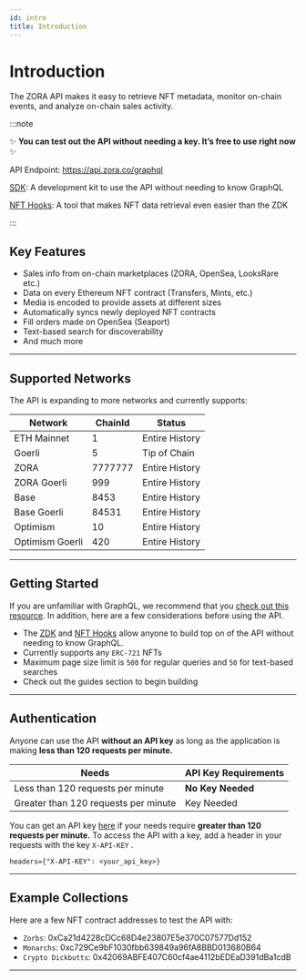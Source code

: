 ```yaml
---
id: intro
title: Introduction
---
```


# Introduction

The ZORA API makes it easy to retrieve NFT metadata, monitor on-chain events, and analyze on-chain sales activity.

:::note

✨ **You can test out the API without needing a key. It’s free to use right now** ✨

API Endpoint: https://api.zora.co/graphql

[SDK](./zdk): A development kit to use the API without needing to know GraphQL

[NFT Hooks](../developer-tools/nft-hooks/intro): A tool that makes NFT data retrieval even easier than the ZDK

:::

## Key Features

- Sales info from on-chain marketplaces (ZORA, OpenSea, LooksRare etc.)
- Data on every Ethereum NFT contract (Transfers, Mints, etc.)
- Media is encoded to provide assets at different sizes
- Automatically syncs newly deployed NFT contracts
- Fill orders made on OpenSea (Seaport)
- Text-based search for discoverability
- And much more

---

## Supported Networks

The API is expanding to more networks and currently supports:

| Network         | ChainId | Status         |
| --------------- | ------- | -------------- |
| ETH Mainnet     | 1       | Entire History |
| Goerli          | 5       | Tip of Chain   |
| ZORA            | 7777777 | Entire History |
| ZORA Goerli     | 999     | Entire History |
| Base            | 8453    | Entire History |
| Base Goerli     | 84531   | Entire History |
| Optimism        | 10      | Entire History |
| Optimism Goerli | 420     | Entire History |

---

## Getting Started

If you are unfamiliar with GraphQL, we recommend that you [check out this resource](https://www.howtographql.com/basics/0-introduction/).
In addition, here are a few considerations before using the API.

- The [ZDK](./zdk) and [NFT Hooks](../developer-tools/nft-hooks/intro) allow anyone to build top on of the API without needing to know GraphQL.
- Currently supports any `ERC-721` NFTs
- Maximum page size limit is `500` for regular queries and `50` for text-based searches
- Check out the guides section to begin building

---

## Authentication

Anyone can use the API **without an API key** as long as the application is making **less than 120 requests per minute.**

| **Needs**                            | **API Key Requirements** |
| ------------------------------------ | ------------------------ |
| Less than 120 requests per minute    | **No Key Needed**        |
| Greater than 120 requests per minute | Key Needed               |

You can get an API key [here](https://keys.api.zora.co/) if your needs require **greater than 120 requests per minute.**
To access the API with a key, add a header in your requests with the key `X-API-KEY` .

```
headers={"X-API-KEY": <your_api_key>}
```

---

## Example Collections

Here are a few NFT contract addresses to test the API with:

- `Zorbs`: 0xCa21d4228cDCc68D4e23807E5e370C07577Dd152
- `Monarchs`: 0xc729Ce9bF1030fbb639849a96fA8BBD013680B64
- `Crypto Dickbutts`: 0x42069ABFE407C60cf4ae4112bEDEaD391dBa1cdB

---
